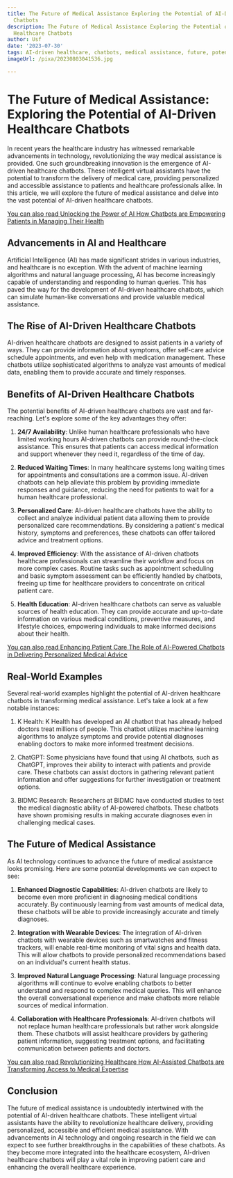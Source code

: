 ```yaml
---
title: The Future of Medical Assistance Exploring the Potential of AI-Driven Healthcare
  Chatbots
description: The Future of Medical Assistance Exploring the Potential of AI-Driven
  Healthcare Chatbots
author: Usf
date: '2023-07-30'
tags: AI-driven healthcare, chatbots, medical assistance, future, potential
imageUrl: /pixa/20230803041536.jpg

---
```

# The Future of Medical Assistance: Exploring the Potential  of  AI-Driven Healthcare  Chatbots

In recent years the healthcare industry has witnessed remarkable advancements in technology, revolutionizing the way medical assistance is provided. One  such groundbreaking innovation is the emergence of AI-driven healthcare chatbots. These intelligent virtual assistants have the potential to transform  the delivery of medical care, providing personalized and accessible assistance to patients and healthcare professionals  alike. In this article, we will explore the future of medical assistance and  delve  into the  vast potential of AI-driven healthcare chatbots.

[You can  also read Unlocking  the  Power of AI How Chatbots are Empowering Patients in Managing  Their Health](Unlocking%20the%20Power%20of%20AI%20How%20Chatbots%20are%20Empowering%20Patients%20in%20Managing%20Their%20Health)


## Advancements in AI and Healthcare

Artificial Intelligence (AI) has made significant strides in various industries, and healthcare is no exception. With the advent of machine learning algorithms and natural language processing, AI has  become increasingly capable of understanding and responding to human queries. This has paved the way for the  development  of AI-driven healthcare chatbots, which can simulate human-like conversations and provide  valuable medical assistance.

## The Rise of AI-Driven Healthcare Chatbots

AI-driven healthcare chatbots are designed to assist patients in a variety of ways. They can provide information about symptoms, offer self-care advice schedule appointments, and even help with medication management. These chatbots utilize sophisticated algorithms to  analyze vast amounts of medical data, enabling them to provide accurate and  timely responses.

##  Benefits of AI-Driven Healthcare Chatbots

The potential benefits of AI-driven healthcare  chatbots are  vast and far-reaching. Let's explore some of the key advantages they offer:

1.  **24/7 Availability**: Unlike human healthcare  professionals who have limited working hours AI-driven  chatbots can provide round-the-clock assistance. This ensures that patients can access medical information and support whenever they need it, regardless of the time of day.

2. **Reduced Waiting Times**: In many healthcare systems long  waiting times for appointments  and consultations are a common issue. AI-driven chatbots can help alleviate this problem by providing immediate responses and guidance, reducing the need for patients to wait for a human healthcare professional.

3. **Personalized Care**: AI-driven healthcare chatbots  have the  ability to  collect and analyze individual patient data allowing them to provide personalized care recommendations. By considering a patient's medical history, symptoms and preferences, these chatbots can offer tailored advice and treatment options.

4. **Improved Efficiency**: With the assistance of AI-driven chatbots  healthcare professionals  can streamline their workflow and focus on more complex cases.  Routine tasks such as appointment scheduling and basic symptom assessment can be efficiently  handled by chatbots, freeing up time for healthcare providers to concentrate on  critical patient care.

5. **Health Education**: AI-driven healthcare chatbots can serve as valuable  sources of health  education. They  can provide accurate and  up-to-date information on various medical conditions,  preventive measures, and lifestyle choices, empowering individuals to make  informed decisions about their health.

[You can also read Enhancing Patient Care The  Role of AI-Powered Chatbots in Delivering Personalized Medical  Advice](Enhancing%20Patient%20Care%20The%20Role%20of%20AI-Powered%20Chatbots%20in%20Delivering%20Personalized%20Medical%20Advice)


## Real-World Examples

Several real-world  examples highlight  the potential of AI-driven healthcare chatbots in transforming medical assistance. Let's take a look at a  few notable instances:

1. K Health: K Health  has developed an AI chatbot that has already helped doctors treat millions of people. This chatbot utilizes machine learning algorithms to analyze symptoms and provide potential diagnoses enabling doctors to make more informed treatment decisions.

2. ChatGPT: Some physicians have found that using AI  chatbots, such  as ChatGPT, improves their ability  to interact with patients and provide care. These chatbots can assist  doctors in gathering relevant patient information and offer suggestions for further investigation or treatment options.

3. BIDMC Research: Researchers at BIDMC have conducted studies to  test the medical diagnostic ability of AI-powered chatbots. These chatbots have shown promising results in making accurate diagnoses even in challenging medical  cases.

## The Future of Medical Assistance

As AI technology  continues to advance the future of medical assistance looks promising. Here are some potential developments  we can expect to see:

1. **Enhanced Diagnostic Capabilities**: AI-driven chatbots are likely to become  even more proficient in diagnosing  medical conditions accurately.  By continuously learning from vast amounts of medical data,  these chatbots will be able to provide increasingly accurate and timely diagnoses.

2. **Integration  with Wearable  Devices**: The  integration of AI-driven chatbots  with  wearable devices  such as smartwatches and fitness trackers, will  enable real-time monitoring of vital signs and health data. This will allow chatbots to provide personalized  recommendations based on an individual's current health  status.

3. **Improved Natural Language Processing**: Natural language processing algorithms will continue to evolve enabling chatbots to better understand and  respond to complex medical queries. This  will enhance the overall conversational experience and  make  chatbots more reliable sources of medical information.

4. **Collaboration with  Healthcare Professionals**: AI-driven chatbots will not replace  human healthcare professionals but  rather work alongside them. These chatbots will assist healthcare providers by gathering patient information, suggesting treatment options, and facilitating communication between patients and doctors.

[You can also  read Revolutionizing Healthcare How AI-Assisted Chatbots are Transforming  Access to Medical Expertise](Revolutionizing%20Healthcare%20How%20AI-Assisted%20Chatbots%20are%20Transforming%20Access%20to%20Medical%20Expertise)


## Conclusion

The  future of medical assistance is undoubtedly intertwined with the potential of AI-driven healthcare chatbots. These intelligent virtual assistants have the ability to revolutionize healthcare  delivery, providing  personalized, accessible and efficient  medical assistance. With advancements in AI technology and  ongoing research in the field we can expect to see further breakthroughs in the capabilities of these chatbots. As they become  more  integrated into the healthcare ecosystem, AI-driven  healthcare chatbots will play a vital role in improving patient  care and  enhancing  the overall healthcare experience.